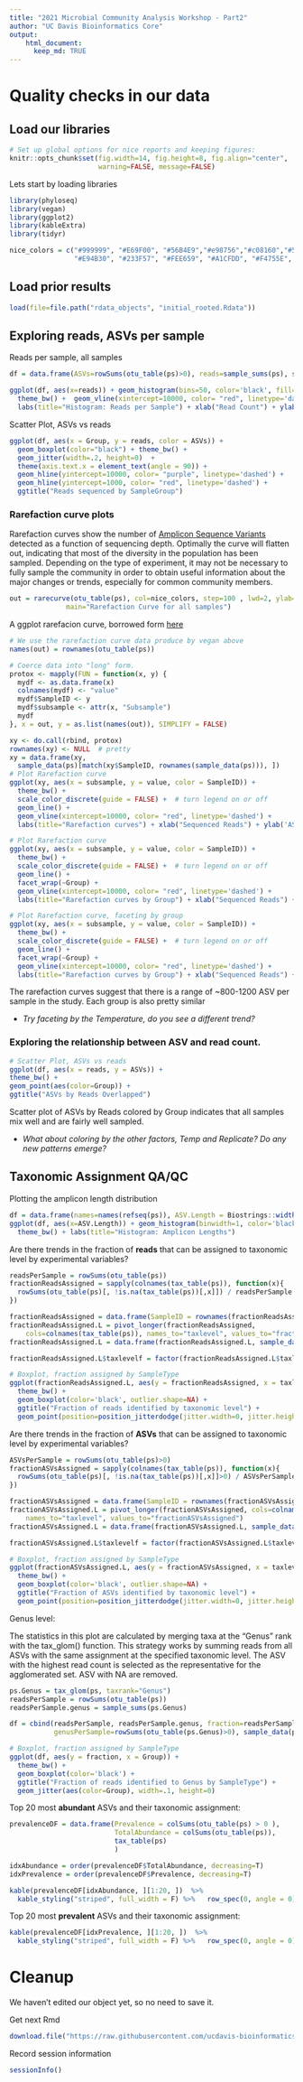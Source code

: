 ```yaml
---
title: "2021 Microbial Community Analysis Workshop - Part2"
author: "UC Davis Bioinformatics Core"
output:
    html_document:
      keep_md: TRUE
---
```


# Quality checks in our data

## Load our libraries

```r
# Set up global options for nice reports and keeping figures:
knitr::opts_chunk$set(fig.width=14, fig.height=8, fig.align="center",
                      warning=FALSE, message=FALSE)
```

Lets start by loading libraries

```r
library(phyloseq)
library(vegan)
library(ggplot2)
library(kableExtra)
library(tidyr)

nice_colors = c("#999999", "#E69F00", "#56B4E9","#e98756","#c08160","#5800e6", "#CDDC49", "#C475D3", 
                "#E94B30", "#233F57", "#FEE659", "#A1CFDD", "#F4755E", "#D6F6F7","#EB6D58", "#6898BF")
```

## Load prior results

```r
load(file=file.path("rdata_objects", "initial_rooted.Rdata"))
```

## Exploring reads, ASVs per sample

Reads per sample, all samples
 
```r
df = data.frame(ASVs=rowSums(otu_table(ps)>0), reads=sample_sums(ps), sample_data(ps))

ggplot(df, aes(x=reads)) + geom_histogram(bins=50, color='black', fill='grey') + 
  theme_bw() +  geom_vline(xintercept=10000, color= "red", linetype='dashed') +
  labs(title="Histogram: Reads per Sample") + xlab("Read Count") + ylab("Sample Count")
```

Scatter Plot, ASVs vs reads
```r
ggplot(df, aes(x = Group, y = reads, color = ASVs)) +
  geom_boxplot(color="black") + theme_bw() +
  geom_jitter(width=.2, height=0)  + 
  theme(axis.text.x = element_text(angle = 90)) +
  geom_hline(yintercept=10000, color= "purple", linetype='dashed') +
  geom_hline(yintercept=1000, color= "red", linetype='dashed') +
  ggtitle("Reads sequenced by SampleGroup")
```


### Rarefaction curve plots

Rarefaction curves show the number of [Amplicon Sequence Variants ](https://www.nature.com/articles/ismej2017119) detected as a function of sequencing depth. Optimally the curve will flatten out, indicating that most of the diversity in the population has been sampled. Depending on the type of experiment, it may not be necessary to fully sample the community in order to obtain useful information about the major changes or trends, especially for common community members.

```r
out = rarecurve(otu_table(ps), col=nice_colors, step=100 , lwd=2, ylab="ASVs", label=F,
              main="Rarefaction Curve for all samples")
```

A ggplot rarefacion curve, borrowed form [here](http://r-sig-ecology.471788.n2.nabble.com/Rarefaction-curves-in-ggplot-td7580273.html)

```r
# We use the rarefaction curve data produce by vegan above
names(out) = rownames(otu_table(ps))

# Coerce data into "long" form.
protox <- mapply(FUN = function(x, y) {
  mydf <- as.data.frame(x)
  colnames(mydf) <- "value"
  mydf$SampleID <- y
  mydf$subsample <- attr(x, "Subsample")
  mydf
}, x = out, y = as.list(names(out)), SIMPLIFY = FALSE)

xy <- do.call(rbind, protox)
rownames(xy) <- NULL  # pretty
xy = data.frame(xy, 
  sample_data(ps)[match(xy$SampleID, rownames(sample_data(ps))), ])
# Plot Rarefaction curve
ggplot(xy, aes(x = subsample, y = value, color = SampleID)) +
  theme_bw() + 
  scale_color_discrete(guide = FALSE) +  # turn legend on or off
  geom_line() +
  geom_vline(xintercept=10000, color= "red", linetype='dashed') + 
  labs(title="Rarefaction curves") + xlab("Sequenced Reads") + ylab('ASVs Detected')

# Plot Rarefaction curve
ggplot(xy, aes(x = subsample, y = value, color = SampleID)) +
  theme_bw() + 
  scale_color_discrete(guide = FALSE) +  # turn legend on or off
  geom_line() +
  facet_wrap(~Group) + 
  geom_vline(xintercept=10000, color= "red", linetype='dashed') + 
  labs(title="Rarefaction curves by Group") + xlab("Sequenced Reads") + ylab('ASVs Detected')
```

```r
# Plot Rarefaction curve, faceting by group
ggplot(xy, aes(x = subsample, y = value, color = SampleID)) +
  theme_bw() + 
  scale_color_discrete(guide = FALSE) +  # turn legend on or off
  geom_line() +
  facet_wrap(~Group) + 
  geom_vline(xintercept=10000, color= "red", linetype='dashed') + 
  labs(title="Rarefaction curves by Group") + xlab("Sequenced Reads") + ylab('ASVs Detected')
```

The rarefaction curves suggest that there is a range of ~800-1200 ASV per sample in the study. Each group is also pretty similar


* *Try faceting by the Temperature, do you see a different trend?*

### Exploring the relationship between ASV and read count.

```r
# Scatter Plot, ASVs vs reads
ggplot(df, aes(x = reads, y = ASVs)) +
theme_bw() + 
geom_point(aes(color=Group)) +
ggtitle("ASVs by Reads Overlapped")
```
Scatter plot of ASVs by Reads colored by Group indicates that all samples mix well and are fairly well sampled.

* *What about coloring by the other factors, Temp and Replicate? Do any new patterns emerge?*

## Taxonomic Assignment QA/QC

Plotting the amplicon length distribution

```r
df = data.frame(names=names(refseq(ps)), ASV.Length = Biostrings::width(refseq(ps)))
ggplot(df, aes(x=ASV.Length)) + geom_histogram(binwidth=1, color='black', fill='grey') + 
  theme_bw() + labs(title="Histogram: Amplicon Lengths")
```

Are there trends in the fraction of **reads** that can be assigned to taxonomic level by experimental variables?

```r
readsPerSample = rowSums(otu_table(ps))
fractionReadsAssigned = sapply(colnames(tax_table(ps)), function(x){
  rowSums(otu_table(ps)[, !is.na(tax_table(ps))[,x]]) / readsPerSample
})

fractionReadsAssigned = data.frame(SampleID = rownames(fractionReadsAssigned), fractionReadsAssigned)
fractionReadsAssigned.L = pivot_longer(fractionReadsAssigned, 
    cols=colnames(tax_table(ps)), names_to="taxlevel", values_to="fractionReadsAssigned")
fractionReadsAssigned.L = data.frame(fractionReadsAssigned.L, sample_data(ps)[fractionReadsAssigned.L$SampleID,])

fractionReadsAssigned.L$taxlevelf = factor(fractionReadsAssigned.L$taxlevel, levels=c("Kingdom","Phylum","Class","Order","Family","Genus","Species"))

# Boxplot, fraction assigned by SampleType
ggplot(fractionReadsAssigned.L, aes(y = fractionReadsAssigned, x = taxlevelf, fill=Group, color=Replicate)) +
  theme_bw() +
  geom_boxplot(color='black', outlier.shape=NA) +  
  ggtitle("Fraction of reads identified by taxonomic level") +
  geom_point(position=position_jitterdodge(jitter.width=0, jitter.height=0), size=.5)
```

Are there trends in the fraction of **ASVs** that can be assigned to taxonomic level by experimental variables?

```r
ASVsPerSample = rowSums(otu_table(ps)>0)
fractionASVsAssigned = sapply(colnames(tax_table(ps)), function(x){
  rowSums(otu_table(ps)[, !is.na(tax_table(ps))[,x]]>0) / ASVsPerSample
})

fractionASVsAssigned = data.frame(SampleID = rownames(fractionASVsAssigned), fractionASVsAssigned)
fractionASVsAssigned.L = pivot_longer(fractionASVsAssigned, cols=colnames(tax_table(ps)), 
    names_to="taxlevel", values_to="fractionASVsAssigned")
fractionASVsAssigned.L = data.frame(fractionASVsAssigned.L, sample_data(ps)[fractionASVsAssigned.L$SampleID,])

fractionASVsAssigned.L$taxlevelf = factor(fractionASVsAssigned.L$taxlevel, levels=c("Kingdom","Phylum","Class","Order","Family","Genus","Species"))

# Boxplot, fraction assigned by SampleType
ggplot(fractionASVsAssigned.L, aes(y = fractionASVsAssigned, x = taxlevelf, fill=Group, color=Replicate)) +
  theme_bw() +
  geom_boxplot(color='black', outlier.shape=NA) +  
  ggtitle("Fraction of ASVs identified by taxonomic level") +
  geom_point(position=position_jitterdodge(jitter.width=0, jitter.height=0), size=.5)
```



Genus level:

The statistics in this plot are calculated by merging taxa at the "Genus" rank with the tax_glom() function. This strategy works by summing reads from all ASVs with the same assignment at the specified taxonomic level. The ASV with the highest read count is selected as the representative for the agglomerated set. ASV with NA are removed.

```r
ps.Genus = tax_glom(ps, taxrank="Genus")
readsPerSample = rowSums(otu_table(ps))
readsPerSample.genus = sample_sums(ps.Genus)

df = cbind(readsPerSample, readsPerSample.genus, fraction=readsPerSample.genus/readsPerSample,
           genusPerSample=rowSums(otu_table(ps.Genus)>0), sample_data(ps))

# Boxplot, fraction assigned by SampleType
ggplot(df, aes(y = fraction, x = Group)) +
  theme_bw() +
  geom_boxplot(color='black') +  
  ggtitle("Fraction of reads identified to Genus by SampleType") +
  geom_jitter(aes(color=Group), width=.1, height=0)
```


Top 20 most **abundant** ASVs and their taxonomic assignment:

```r
prevalenceDF = data.frame(Prevalence = colSums(otu_table(ps) > 0 ),
                          TotalAbundance = colSums(otu_table(ps)),
                          tax_table(ps)
                          )

idxAbundance = order(prevalenceDF$TotalAbundance, decreasing=T)
idxPrevalence = order(prevalenceDF$Prevalence, decreasing=T)

kable(prevalenceDF[idxAbundance, ][1:20, ])  %>% 
  kable_styling("striped", full_width = F) %>%   row_spec(0, angle = 0)
```

Top 20 most **prevalent** ASVs and their taxonomic assignment:

```r
kable(prevalenceDF[idxPrevalence, ][1:20, ])  %>% 
  kable_styling("striped", full_width = F) %>%   row_spec(0, angle = 0)

```


# Cleanup

We haven't edited our object yet, so no need to save it.

Get next Rmd

```r
download.file("https://raw.githubusercontent.com/ucdavis-bioinformatics-training/2021-May-Microbial-Community-Analysis/master/data_analysis/mca_part3.Rmd", "mca_part3.Rmd")
```

Record session information

```r
sessionInfo()
```
